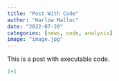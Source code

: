 ```yaml
---
title: "Post With Code"
author: "Harlow Malloc"
date: "2022-07-20"
categories: [news, code, analysis]
image: "image.jpg"
---
```


This is a post with executable code.

```r
1+1
```

